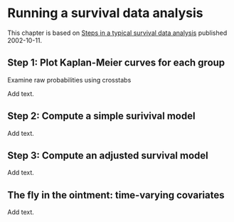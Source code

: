 # Running a survival data analysis

This chapter is based on [Steps in a typical survival data analysis][sim_sur] published 2002-10-11.

## Step 1: Plot Kaplan-Meier curves for each group

Examine raw probabilities using crosstabs

Add text.

## Step 2: Compute a simple surivival model

Add text.

## Step 3: Compute an adjusted survival model

Add text.

## The fly in the ointment: time-varying covariates

Add text.

[sim_sur]: http://www.new.pmean.com/steps-in-survival-analysis/
